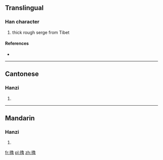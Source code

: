 {{also|氇}}
==Translingual==

===Han character===
{{Han char|rn=82|rad=毛|as=15|sn=19|four=2771<sub>6</sub>|canj=竹山弓田日 (HUNWA)}}

# thick rough serge from Tibet

====References====
* {{Han ref|kx=0597.040|dkj=17009|dj=0988.210|hdz=32008.080|uh=6C0C|ud=27660|bh=F25B|bd=62043}}

----

==Cantonese==

===Hanzi===
{{yue-hanzi|jyut=|y=lou5|sim=氇}}

# {{defn|Cantonese|sort=毛15}}

----

==Mandarin==

===Hanzi===
{{cmn-hanzi|sim=氇|pin=[[luó]] ([[luo2]])|wg=lo<sup>2</sup>}}

# {{defn|Mandarin|sort=毛15}}

[[fr:氌]]
[[pl:氌]]
[[zh:氌]]